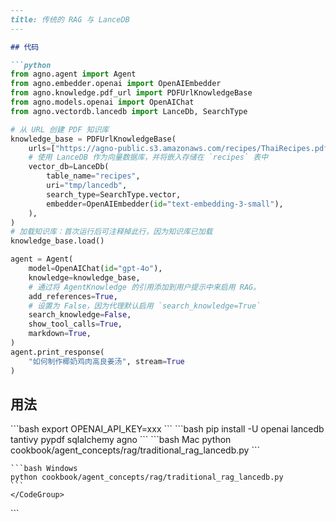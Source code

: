 ```md
---
title: 传统的 RAG 与 LanceDB
---

## 代码

```python
from agno.agent import Agent
from agno.embedder.openai import OpenAIEmbedder
from agno.knowledge.pdf_url import PDFUrlKnowledgeBase
from agno.models.openai import OpenAIChat
from agno.vectordb.lancedb import LanceDb, SearchType

# 从 URL 创建 PDF 知识库
knowledge_base = PDFUrlKnowledgeBase(
    urls=["https://agno-public.s3.amazonaws.com/recipes/ThaiRecipes.pdf"],
    # 使用 LanceDB 作为向量数据库，并将嵌入存储在 `recipes` 表中
    vector_db=LanceDb(
        table_name="recipes",
        uri="tmp/lancedb",
        search_type=SearchType.vector,
        embedder=OpenAIEmbedder(id="text-embedding-3-small"),
    ),
)
# 加载知识库：首次运行后可注释掉此行，因为知识库已加载
knowledge_base.load()

agent = Agent(
    model=OpenAIChat(id="gpt-4o"),
    knowledge=knowledge_base,
    # 通过将 AgentKnowledge 的引用添加到用户提示中来启用 RAG。
    add_references=True,
    # 设置为 False，因为代理默认启用 `search_knowledge=True`
    search_knowledge=False,
    show_tool_calls=True,
    markdown=True,
)
agent.print_response(
    "如何制作椰奶鸡肉高良姜汤", stream=True
)
```

## 用法

<Steps>
  <Snippet file="create-venv-step.mdx" />

  <Step title="设置您的 API 密钥">
    ```bash
    export OPENAI_API_KEY=xxx
    ```
  </Step>

  <Step title="安装库">
    ```bash
    pip install -U openai lancedb tantivy pypdf sqlalchemy agno
    ```
  </Step>

  <Step title="运行 Agent">
    <CodeGroup>
    ```bash Mac
    python cookbook/agent_concepts/rag/traditional_rag_lancedb.py
    ```

    ```bash Windows
    python cookbook/agent_concepts/rag/traditional_rag_lancedb.py
    ```
    </CodeGroup>
  </Step>
</Steps>
```